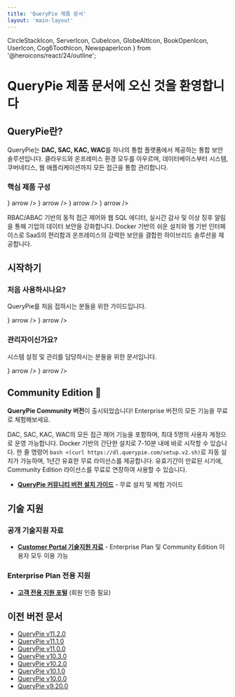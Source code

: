 ```yaml
---
title: 'QueryPie 제품 문서'
layout: 'main-layout'
---
```


  CircleStackIcon, 
  ServerIcon, 
  CubeIcon, 
  GlobeAltIcon,
  BookOpenIcon,
  UserIcon,
  Cog6ToothIcon,
  NewspaperIcon
} from '@heroicons/react/24/outline';


# QueryPie 제품 문서에 오신 것을 환영합니다

## QueryPie란?

QueryPie는 **DAC, SAC, KAC, WAC**를 하나의 통합 플랫폼에서 제공하는 통합 보안 솔루션입니다. 클라우드와 온프레미스 환경 모두를 아우르며, 데이터베이스부터 시스템, 쿠버네티스, 웹 애플리케이션까지 모든 접근을 통합 관리합니다.

### 핵심 제품 구성

<DescriptionCards num="2">
  <DescriptionCards.Card
    title="DAC (Database Access Controller)"
    description="데이터베이스 접근 제어 및 감사"
    href="https://www.querypie.com/ko/platform/security/database-access-controller"
    icon={<CircleStackIcon />}
    arrow
  />
  <DescriptionCards.Card
    title="SAC (System Access Controller)"
    description="시스템 및 서버 접근 제어"
    href="https://www.querypie.com/ko/platform/security/system-access-controller"
    icon={<ServerIcon />}
    arrow
  />
  <DescriptionCards.Card
    title="KAC (Kubernetes Access Controller)"
    description="쿠버네티스 클러스터 접근 제어"
    href="https://www.querypie.com/ko/platform/security/kubernetes-access-controller"
    icon={<CubeIcon />}
    arrow
  />
  <DescriptionCards.Card
    title="WAC (Web Access Controller)"
    description="웹 애플리케이션 접근 제어"
    href="https://www.querypie.com/ko/platform/security/web-access-controller"
    icon={<GlobeAltIcon />}
    arrow
  />
</DescriptionCards>

RBAC/ABAC 기반의 동적 접근 제어와 웹 SQL 에디터, 실시간 감사 및 이상 징후 알림을 통해 기업의 데이터 보안을 강화합니다. Docker 기반의 쉬운 설치와 웹 기반 인터페이스로 SaaS의 편리함과 온프레미스의 강력한 보안을 결합한 하이브리드 솔루션을 제공합니다.

## 시작하기

### 처음 사용하시나요?
QueryPie를 처음 접하시는 분들을 위한 가이드입니다.

<DescriptionCards num="2">
  <DescriptionCards.Card
    title="QueryPie Overview"
    description="제품 전체 이해 및 주요 특징"
    href="/ko/querypie-overview"
    icon={<BookOpenIcon />}
    arrow
  />
  <DescriptionCards.Card
    title="사용자 매뉴얼"
    description="기본 사용법 및 기능 학습"
    href="/ko/user-manual"
    icon={<UserIcon />}
    arrow
  />
</DescriptionCards>

### 관리자이신가요?
시스템 설정 및 관리를 담당하시는 분들을 위한 문서입니다.

<DescriptionCards num="2">
  <DescriptionCards.Card
    title="관리자 매뉴얼"
    description="설정, 보안정책 관리"
    href="/ko/administrator-manual"
    icon={<Cog6ToothIcon />}
    arrow
  />
  <DescriptionCards.Card
    title="Release Notes"
    description="최신 업데이트 및 변경사항"
    href="/ko/release-notes"
    icon={<NewspaperIcon />}
    arrow
  />
</DescriptionCards>

## Community Edition 🎉

**QueryPie Community 버전**이 출시되었습니다! Enterprise 버전의 모든 기능을 무료로 체험해보세요.

DAC, SAC, KAC, WAC의 모든 접근 제어 기능을 포함하며, 최대 5명의 사용자 계정으로 운영 가능합니다.
Docker 기반의 간단한 설치로 7-10분 내에 바로 시작할 수 있습니다.
한 줄 명령어 `bash <(curl https://dl.querypie.com/setup.v2.sh)`로 자동 설치가 가능하며, 1년간 유효한 무료 라이선스를 제공합니다.
유효기간이 만료된 시기에, Community Edition 라이선스를 무료로 연장하여 사용할 수 있습니다.

* **[QueryPie 커뮤니티 버전 설치 가이드](https://www.querypie.com/ko/resources/learn/documentation/querypie-install-guide)** - 무료 설치 및 체험 가이드

## 기술 지원

### 공개 기술지원 자료
* **[Customer Portal 기술지원 자료](https://querypie.atlassian.net/wiki/spaces/QCP/overview)** - Enterprise Plan 및 Community Edition 이용자 모두 이용 가능

### Enterprise Plan 전용 지원
* **[고객 전용 지원 포털](https://help.support.querypie.com)** (회원 인증 필요)

## 이전 버전 문서

* [QueryPie v11.2.0](https://querypie.atlassian.net/wiki/spaces/QM/pages/1291125198/)
* [QueryPie v11.1.0](https://querypie.atlassian.net/wiki/spaces/QM/pages/1171325037/)
* [QueryPie v11.0.0](https://querypie.atlassian.net/wiki/spaces/QM/pages/1071939590/)
* [QueryPie v10.3.0](https://querypie.atlassian.net/wiki/spaces/QM/pages/959545600/)
* [QueryPie v10.2.0](https://querypie.atlassian.net/wiki/spaces/QM/pages/736428087/)
* [QueryPie v10.1.0](https://querypie.atlassian.net/wiki/spaces/QM/pages/634519553/)
* [QueryPie v10.0.0](https://querypie.atlassian.net/wiki/spaces/QM/pages/579010917/)
* [QueryPie v9.20.0](https://querypie.atlassian.net/wiki/spaces/QS1/pages/524944097/)
